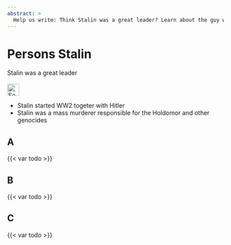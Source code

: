 ```yaml
---
abstract: > 
  Help us write: Think Stalin was a great leader? Learn about the guy who is responsible for wars and mass-murder.
---
```


# Persons Stalin {#sec-persons-stalin}

::: {.callout-caution title="Myth"}
Stalin was a great leader
[<br></br>![Search for topic in EUvsDisinfo](../all_common_img/EUvsDisinfo_400x240.jpg){height=2em}](https://euvsdisinfo.eu/disinformation-cases/?text=Joseph%20Stalin&sort=relevance)
:::

::: {.callout-tip title="Truth"}
- Stalin started WW2 togeter with Hitler
- Stalin was a mass murderer responsible for the Holdomor and other genocides
:::

## A

{{< var todo >}}

## B

{{< var todo >}}

## C

{{< var todo >}}


